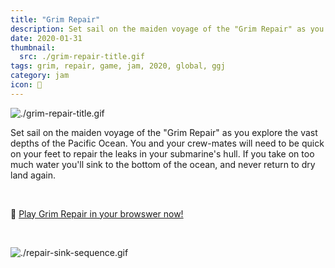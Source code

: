 ```yaml
---
title: "Grim Repair"
description: Set sail on the maiden voyage of the "Grim Repair" as you explore the vast depths of the Pacific Ocean.
date: 2020-01-31
thumbnail:
  src: ./grim-repair-title.gif
tags: grim, repair, game, jam, 2020, global, ggj
category: jam
icon: 🌊
---
```


![./grim-repair-title.gif](./grim-repair-title.gif)

Set sail on the maiden voyage of the "Grim Repair" as you explore the vast depths of the Pacific Ocean. You and your crew-mates will need to be quick on your feet to repair the leaks in your submarine's hull. If you take on too much water you'll sink to the bottom of the ocean, and never return to dry land again.

<br />

🌊 [Play Grim Repair in your browswer now!](https://drewtooroo.itch.io/grim-repair)

<br />

![./repair-sink-sequence.gif](./repair-sink-sequence.gif)
